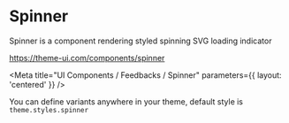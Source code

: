 
# Spinner

Spinner is a component rendering styled spinning SVG loading indicator

https://theme-ui.com/components/spinner

<Meta title="UI Components / Feedbacks / Spinner" parameters={{ layout: 'centered' }} />

You can define variants anywhere in your theme, default style is `theme.styles.spinner`

<Preview>
  <Story name="Default">
    <Spinner
      title={text('title', 'loading...')}
      size={number('size', 48)}
      strokeWidth={number('strokeWidth', 4)}
    />
  </Story>
</Preview>
